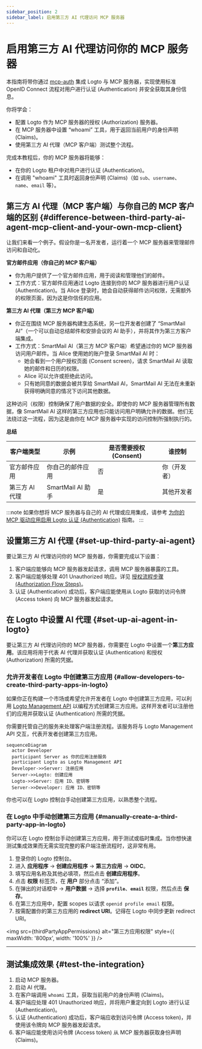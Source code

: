 ```yaml
---
sidebar_position: 2
sidebar_label: 启用第三方 AI 代理访问 MCP 服务器
---
```




# 启用第三方 AI 代理访问你的 MCP 服务器

本指南将带你通过 [mcp-auth](https://mcp-auth.dev) 集成 Logto 与 MCP 服务器，实现使用标准 OpenID Connect 流程对用户进行认证 (Authentication) 并安全获取其身份信息。

你将学会：

- 配置 Logto 作为 MCP 服务器的授权 (Authorization) 服务器。
- 在 MCP 服务器中设置 “whoami” 工具，用于返回当前用户的身份声明 (Claims)。
- 使用第三方 AI 代理（MCP 客户端）测试整个流程。

完成本教程后，你的 MCP 服务器将能够：

- 在你的 Logto 租户中对用户进行认证 (Authentication)。
- 在调用 "whoami" 工具时返回身份声明 (Claims)（如 `sub`、`username`、`name`、`email` 等）。

## 第三方 AI 代理（MCP 客户端）与你自己的 MCP 客户端的区别 \{#difference-between-third-party-ai-agent-mcp-client-and-your-own-mcp-client}

让我们来看一个例子。假设你是一名开发者，运行着一个 MCP 服务器来管理邮件访问和自动化。

**官方邮件应用（你自己的 MCP 客户端）**

- 你为用户提供了一个官方邮件应用，用于阅读和管理他们的邮件。
- 工作方式：官方邮件应用通过 Logto 连接到你的 MCP 服务器进行用户认证 (Authentication)。当 Alice 登录时，她会自动获得邮件访问权限，无需额外的权限页面，因为这是你信任的应用。

**第三方 AI 代理（第三方 MCP 客户端）**

- 你正在围绕 MCP 服务器构建生态系统，另一位开发者创建了 “SmartMail AI”（一个可以自动总结邮件和安排会议的 AI 助手），并将其作为第三方客户端集成。
- 工作方式：SmartMail AI（第三方 MCP 客户端）希望通过你的 MCP 服务器访问用户邮件。当 Alice 使用她的账户登录 SmartMail AI 时：
  - 她会看到一个用户授权页面 (Consent screen)，请求 SmartMail AI 读取她的邮件和日历的权限。
  - Alice 可以允许或拒绝此访问。
  - 只有她同意的数据会被共享给 SmartMail AI，SmartMail AI 无法在未重新获得明确同意的情况下访问其他数据。

这种访问（权限）控制确保了用户数据的安全。即使你的 MCP 服务器管理所有数据，像 SmartMail AI 这样的第三方应用也只能访问用户明确允许的数据。他们无法绕过这一流程，因为这是由你在 MCP 服务器中实现的访问控制所强制执行的。

**总结**

| 客户端类型     | 示例              | 是否需要授权 (Consent) | 谁控制       |
| -------------- | ----------------- | ---------------------- | ------------ |
| 官方邮件应用   | 你自己的邮件应用  | 否                     | 你（开发者） |
| 第三方 AI 代理 | SmartMail AI 助手 | 是                     | 其他开发者   |

:::note
如果你想将 MCP 服务器与自己的 AI 代理或应用集成，请参考 [为你的 MCP 驱动应用启用 Logto 认证 (Authentication)](./mcp-server-add-auth) 指南。
:::

<Prerequisites isThirdParty />

## 设置第三方 AI 代理 \{#set-up-third-party-ai-agent}

要让第三方 AI 代理访问你的 MCP 服务器，你需要完成以下设置：

1. 客户端应能够向 MCP 服务器发起请求，调用 MCP 服务器暴露的工具。
2. 客户端应能够处理 401 Unauthorized 响应。详见 [授权流程步骤 (Authorization Flow Steps)](https://modelcontextprotocol.io/specification/2025-03-26/basic/authorization#2-5-authorization-flow-steps)。
3. 认证 (Authentication) 成功后，客户端应能使用从 Logto 获取的访问令牌 (Access token) 向 MCP 服务器发起请求。

## 在 Logto 中设置 AI 代理 \{#set-up-ai-agent-in-logto}

要让第三方 AI 代理访问你的 MCP 服务器，你需要在 Logto 中设置一个**第三方应用**。该应用将用于代表 AI 代理并获取认证 (Authentication) 和授权 (Authorization) 所需的凭据。

### 允许开发者在 Logto 中创建第三方应用 \{#allow-developers-to-create-third-party-apps-in-logto}

如果你正在构建一个市场或希望允许开发者在 Logto 中创建第三方应用，可以利用 [Logto Management API](/integrate-logto/interact-with-management-api) 以编程方式创建第三方应用。这样开发者可以注册他们的应用并获取认证 (Authentication) 所需的凭据。

你需要托管自己的服务来处理客户端注册流程。该服务将与 Logto Management API 交互，代表开发者创建第三方应用。

```mermaid
sequenceDiagram
  actor Developer
  participant Server as 你的应用注册服务
  participant Logto as Logto Management API
  Developer->>Server: 注册应用
  Server->>Logto: 创建应用
  Logto->>Server: 应用 ID、密钥等
  Server->>Developer: 应用 ID、密钥等
```

你也可以在 Logto 控制台手动创建第三方应用，以熟悉整个流程。

### 在 Logto 中手动创建第三方应用 \{#manually-create-a-third-party-app-in-logto}

你可以在 Logto 控制台手动创建第三方应用，用于测试或临时集成。当你想快速测试集成效果而无需实现完整的客户端注册流程时，这非常有用。

1. 登录你的 Logto 控制台。
2. 进入 <CloudLink to="/applications">**应用程序**</CloudLink> → **创建应用程序** → **第三方应用** -> **OIDC**。
3. 填写应用名称及其他必填项，然后点击 **创建应用程序**。
4. 点击 **权限** 标签页，在 **用户** 部分点击 “添加”。
5. 在弹出的对话框中 -> **用户数据** -> 选择 **`profile`**、**`email`** 权限，然后点击 **保存**。
6. 在第三方应用中，配置 scopes 以请求 `openid profile email` 权限。
7. 按需配置你的第三方应用的 **redirect URI**。记得在 Logto 中同步更新 redirect URI。

<img
  src={thirdPartyAppPermissions}
  alt="第三方应用权限"
  style={{ maxWidth: '800px', width: '100%' }}
/>

---

<QuickStartsReference />

<SetUpServer />

## 测试集成效果 \{#test-the-integration}

1. 启动 MCP 服务器。
2. 启动 AI 代理。
3. 在客户端调用 `whoami` 工具，获取当前用户的身份声明 (Claims)。
4. 客户端应处理 401 Unauthorized 响应，并将用户重定向到 Logto 进行认证 (Authentication)。
5. 认证 (Authentication) 成功后，客户端应收到访问令牌 (Access token)，并使用该令牌向 MCP 服务器发起请求。
6. 客户端应能使用访问令牌 (Access token) 从 MCP 服务器获取身份声明 (Claims)。

<SampleCode />
